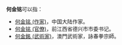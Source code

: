 '''何金铭'''可以指：
* [[何金铭_(作家)|何金铭 (作家)]]，中国大陆作家。
* [[何金铭_(官僚)|何金铭 (官僚)]]，前江西省德兴市市委书记。
* [[何金銘_(武術家)|何金銘 (武術家)]]，澳門武術家，詠春拳宗師。

{{disambig|Cat=三字何姓人名消歧义}}